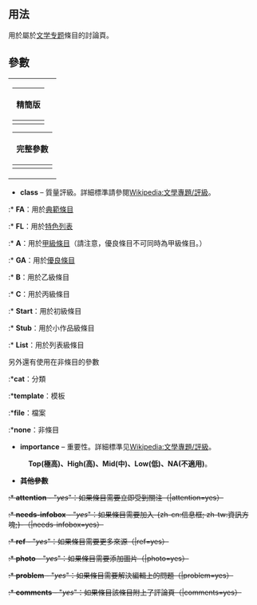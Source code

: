 <includeonly><!-- 在這裡加入模板的保護標識 --></includeonly><noinclude>{{Documentation subpage}}</noinclude>
<!-- 在本行下編輯模板說明 -->
{{shortcut|T:WPLIT}}
== 用法 ==
用於屬於[[维基百科:文学专题|文学专题]]條目的討論頁。
== 參數 ==
{| align=right style="background:transparent; width:0"
|
{| class="wikitable"
|-
!精簡版
|-
|<pre style="font-size:90%">{{文学专题
|class = 
|importance =
|cover = 
|screenshot = 
|needs-infobox = 
}}
</pre>
|}
{| class="wikitable"
|-
!完整參數
|-
|<pre style="font-size:90%">{{文学专题
|class = 
|importance =
|attention = 
|needs-infobox = 
|cover = 
|screenshot = 
|peer = 
|old-peer = 
}}
</pre>
|}
|}

* '''class''' – 質量評級。詳細標準請參閱[[Wikipedia:文學專題/評級]]。
:* '''FA'''：用於[[Wikipedia:典范条目|典範條目]]
:* '''FL'''：用於[[Wikipedia:特色列表|特色列表]]
:* '''A'''：用於[[維基百科:文學專題/評級/甲級|甲級條目]]（請注意，優良條目不可同時為甲級條目。）
:* '''GA'''：用於[[Wikipedia:優良條目|優良條目]]
:* '''B'''：用於乙級條目
:* '''C'''：用於丙級條目
:* '''Start'''：用於初級條目
:* '''Stub'''：用於小作品級條目
:* '''List'''：用於列表級條目

另外還有使用在非條目的參數
:*'''cat'''：分類
:*'''template'''：模板
:*'''file'''：檔案
:*'''none'''：非條目

* '''importance''' – 重要性。詳細標準见[[Wikipedia:文學專題/評級]]。
:'''Top(極高)、High(高)、Mid(中)、Low(低)、NA(不適用)'''。

<s>
* '''其他參數'''
:* '''attention''' - "''yes''"：如果條目需要立即受到關注（|attention=yes）
:* '''needs-infobox''' - "''yes''"：如果條目需要加入-{zh-cn:信息框; zh-tw:資訊方塊;}-（|needs-infobox=yes）
:* '''ref''' - "''yes''"：如果條目需要更多來源（|ref=yes）
:* '''photo''' - "''yes''"：如果條目需要添加圖片（|photo=yes）
:* '''problem''' - "''yes''"：如果條目需要解決編輯上的問題（|problem=yes）
:* '''comments''' - "''yes''"：如果條目該條目附上了評論頁（|comments=yes）
</s>
<includeonly>
<!-- 本行下加入模板的分類 -->

</includeonly>